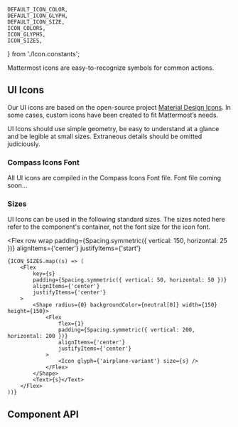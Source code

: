 

    DEFAULT_ICON_COLOR,
    DEFAULT_ICON_GLYPH,
    DEFAULT_ICON_SIZE,
    ICON_COLORS,
    ICON_GLYPHS,
    ICON_SIZES,
} from './Icon.constants';

<Meta component={Icon} title="Foundations/Icon" />

<Title>Iconography</Title>

<Subtitle>Mattermost icons are easy-to-recognize symbols for common actions.</Subtitle>

## UI Icons

Our UI icons are based on the open-source project [Material Design Icons](https://materialdesignicons.com/).
In some cases, custom icons have been created to fit Mattermost’s needs.

UI Icons should use simple geometry, be easy to understand at a glance and be legible at small sizes.
Extraneous details should be omitted judiciously.

### Compass Icons Font

All UI icons are compiled in the Compass Icons Font file. Font file coming soon…

### Sizes

UI Icons can be used in the following standard sizes. The sizes noted here refer to the component's container,
not the font size for the icon font.

<Flex
    row
    wrap
    padding={Spacing.symmetric({ vertical: 150, horizontal: 25 })}
    alignItems={'center'}
    justifyItems={'start'}
>
    {ICON_SIZES.map((s) => (
        <Flex
            key={s}
            padding={Spacing.symmetric({ vertical: 50, horizontal: 50 })}
            alignItems={'center'}
            justifyItems={'center'}
        >
            <Shape radius={0} backgroundColor={neutral[0]} width={150} height={150}>
                <Flex
                    flex={1}
                    padding={Spacing.symmetric({ vertical: 200, horizontal: 200 })}
                    alignItems={'center'}
                    justifyItems={'center'}
                >
                    <Icon glyph={'airplane-variant'} size={s} />
                </Flex>
            </Shape>
            <Text>{s}</Text>
        </Flex>
    ))}
</Flex>

## Component API

<ArgsTable of={Icon} />

<Canvas hidden>
    <Story
        name="default"
        args={{
            size: DEFAULT_ICON_SIZE,
            glyph: DEFAULT_ICON_GLYPH,
            color: DEFAULT_ICON_COLOR,
            ariaLabel: `icon: ${DEFAULT_ICON_GLYPH}`,
        }}
        argTypes={{
            size: {
                options: ICON_SIZES,
                control: {
                    type: 'select',
                },
            },
            glyph: {
                options: ICON_GLYPHS,
                control: {
                    type: 'select',
                },
            },
            color: {
                options: ICON_COLORS,
                control: {
                    type: 'select',
                },
            },
            ariaLabel: {
                control: {
                    type: 'text',
                },
            },
            ...Utils.hideComponentProperties(['className']),
        }}
    >
        {(args) => <Icon {...args} />}
    </Story>
</Canvas>
